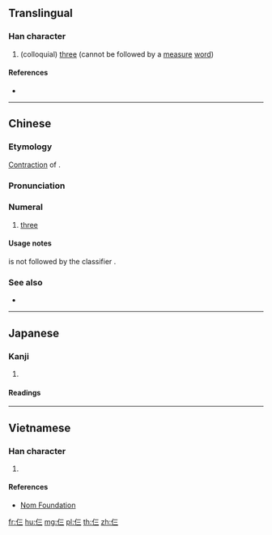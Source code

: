 ==Translingual==

===Han character===
{{Han char|rn=9|rad=人|as=03|sn=5|four=21211|canj=OMMM|ids=⿰亻三}}

# (colloquial) [[three]] (cannot be followed by a [[measure]] [[word]])

====References====
* {{Han ref|kx=0094.051|dkj=00397|hdz=10112.010|uh=4EE8|ud=20200|bh=C965|bd=51557}}

----

==Chinese==
{{zh-forms}}

===Etymology===
[[contraction|Contraction]] of {{zh-l|三個}}.

===Pronunciation===
{{zh-pron
|m=sā
|c=saam1
|mc=
|oc=
|ma=
|cat=num
}}

===Numeral===
{{zh-num}}

# {{lb|zh|colloquial|chiefly|Mandarin}} [[three]]

====Usage notes====
{{lang|zh|仨}} is not followed by the classifier {{zh-l|個}}.

===See also===
* {{zh-l|倆}}

----

==Japanese==

===Kanji===
{{ja-kanji|grade=|rs=人03}}

# {{defn|lang=ja|sort=人03}}

====Readings====
{{ja-readings|goon=[[さ]] (sa)|kanon=[[さ]] (sa)}}

----

==Vietnamese==

===Han character===
{{vi-hantu|[[tam]]|rs=人03}}

# {{defn|lang=vi|sort=人03}}

====References====
* [http://nomfoundation.org/common/nom_details.php?codepoint=4ee8 Nom Foundation]

[[fr:仨]]
[[hu:仨]]
[[mg:仨]]
[[pl:仨]]
[[th:仨]]
[[zh:仨]]